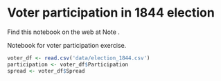 # Voter participation in 1844 election


Find this notebook on the web at Note .

Notebook for voter participation exercise.

```r
voter_df <- read.csv('data/election_1844.csv')
participation <- voter_df$Participation
spread <- voter_df$Spread
```
